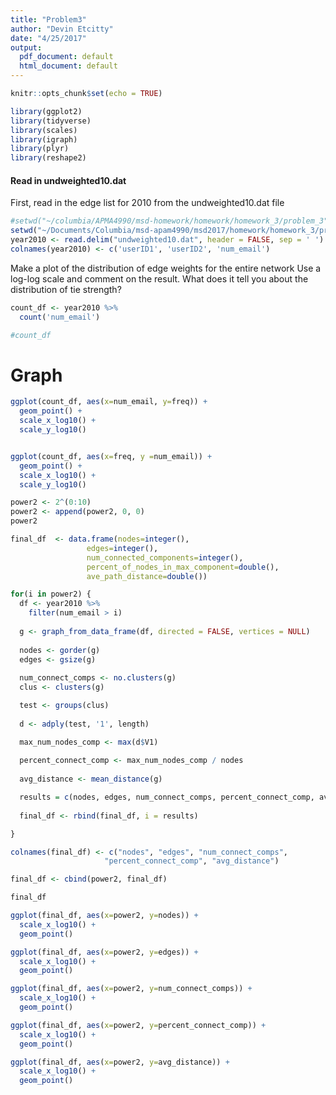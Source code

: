 ```yaml
---
title: "Problem3"
author: "Devin Etcitty"
date: "4/25/2017"
output:
  pdf_document: default
  html_document: default
---
```


```r
knitr::opts_chunk$set(echo = TRUE)
```


```r
library(ggplot2)
library(tidyverse)
library(scales)
library(igraph)
library(plyr)
library(reshape2)
```

#### Read in undweighted10.dat
First, read in the edge list for 2010 from the undweighted10.dat file

```r
#setwd("~/columbia/APMA4990/msd-homework/homework/homework_3/problem_3")
setwd("~/Documents/Columbia/msd-apam4990/msd2017/homework/homework_3/problem_3")
year2010 <- read.delim("undweighted10.dat", header = FALSE, sep = ' ')
colnames(year2010) <- c('userID1', 'userID2', 'num_email')

```


Make a plot of the distribution of edge weights for the entire network
Use a log-log scale and comment on the result. What does it tell you about the distribution of tie strength?

```r
count_df <- year2010 %>% 
  count('num_email')

#count_df

```

# Graph

```r
ggplot(count_df, aes(x=num_email, y=freq)) +
  geom_point() +
  scale_x_log10() +
  scale_y_log10()


```

```r

```


```r
ggplot(count_df, aes(x=freq, y =num_email)) +
  geom_point() +
  scale_x_log10() +
  scale_y_log10()

```




```r
power2 <- 2^(0:10)
power2 <- append(power2, 0, 0)
power2
```




```r
final_df  <- data.frame(nodes=integer(),
                 edges=integer(), 
                 num_connected_components=integer(), 
                 percent_of_nodes_in_max_component=double(),
                 ave_path_distance=double()) 

for(i in power2) {
  df <- year2010 %>%
    filter(num_email > i)
  
  g <- graph_from_data_frame(df, directed = FALSE, vertices = NULL)
  
  nodes <- gorder(g)
  edges <- gsize(g)
  
  num_connect_comps <- no.clusters(g)
  clus <- clusters(g)

  test <- groups(clus)
  
  d <- adply(test, '1', length)

  max_num_nodes_comp <- max(d$V1)
  
  percent_connect_comp <- max_num_nodes_comp / nodes
  
  avg_distance <- mean_distance(g)

  results = c(nodes, edges, num_connect_comps, percent_connect_comp, avg_distance)
  
  final_df <- rbind(final_df, i = results)

}


```



```r
colnames(final_df) <- c("nodes", "edges", "num_connect_comps", 
                     "percent_connect_comp", "avg_distance")
```


```r
final_df <- cbind(power2, final_df)
```

```r
final_df
```


```r
ggplot(final_df, aes(x=power2, y=nodes)) +
  scale_x_log10() +
  geom_point()
```

```r
ggplot(final_df, aes(x=power2, y=edges)) +
  scale_x_log10() +
  geom_point()
```


```r
ggplot(final_df, aes(x=power2, y=num_connect_comps)) +
  scale_x_log10() +
  geom_point()
```

```r
ggplot(final_df, aes(x=power2, y=percent_connect_comp)) +
  scale_x_log10() +
  geom_point()
```

```r
ggplot(final_df, aes(x=power2, y=avg_distance)) +
  scale_x_log10() +
  geom_point()
```